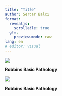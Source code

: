 ```yaml
---
title: "Title"
author: Serdar Balcı
format:
  revealjs:
    scrollable: true
  gfm:
    preview-mode: raw
lang: en
# editor: visual
---
```


![](img%5CCongenital-Malformations-and-Perinatal-Brain-Injury0.png)

__Robbins Basic Pathology__

![](img%5CCongenital-Malformations-and-Perinatal-Brain-Injury1.png)

__Robbins Basic Pathology__

